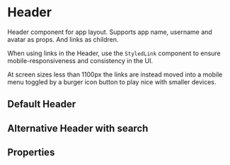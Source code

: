 
# Header

Header component for app layout. Supports app name, username and avatar as props. And links as children.

When using links in the Header, use the `StyledLink` component to ensure mobile-responsiveness and consistency in the UI.

At screen sizes less than 1100px the links are instead moved into a mobile menu toggled by a burger icon button to play nice with smaller devices.

## Default Header

<Preview>
  <Story id="components-header--default-header" />
</Preview>

## Alternative Header with search

<Preview>
  <Story id="components-header--header-with-search" />
</Preview>

## Properties

<Props of={Header} />
